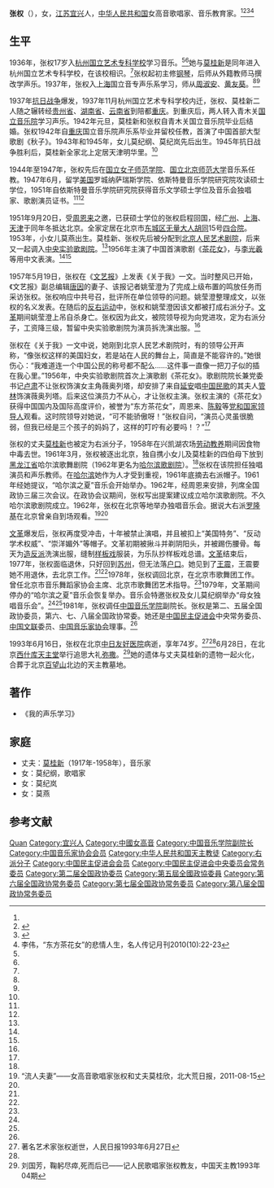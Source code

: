 {{Otheruses|張權}}
'''张权'''（{{bd|1919年||1993年|6月16日}}），女，[[江苏|江苏]][[宜兴|宜兴]]人，[[中华人民共和国|中华人民共和国]]女高音歌唱家、音乐教育家。<ref name=shishi/><ref name=dzw>{{Cite web |url=http://yantai.dzwww.com/ytyy/mrdt/zg/201206/t20120610_7198149.htm |title=张权，大众网，2012-06-10 |access-date=2016-09-10 |archive-date=2017-01-14 |archive-url=https://web.archive.org/web/20170114121941/http://yantai.dzwww.com/ytyy/mrdt/zg/201206/t20120610_7198149.htm }}</ref><ref name=yao>{{Cite web |url=http://www.lzp1996.com/mrys/20100604/309.html |title=姚小平，不该被遗忘的音乐家莫桂新，老照片，2010-06-04 |access-date=2016-09-10 |archive-url=https://web.archive.org/web/20170114120313/http://www.lzp1996.com/mrys/20100604/309.html |archive-date=2017-01-14 |dead-url=yes }}</ref><ref name=liwei>李伟，“东方茶花女”的悲情人生，名人传记月刊2010(10):22-23</ref>

== 生平 ==
1936年，张权17岁入[[杭州|杭州]][[国立艺术专科学校|国立艺术专科学校]]学习音乐。<ref name=shishi/><ref name=dzw/>她与[[莫桂新|莫桂新]]是同年进入杭州国立艺术专科学校，在该校相识。<ref name=yao/>张权起初主修[[钢琴|钢琴]]，后师从外籍教师马撰改学声乐。1937年，张权入[[上海|上海]]国立音专声乐系学习，师从[[周淑安|周淑安]]、[[黄友葵|黄友葵]]。<ref name=shishi/><ref name=dzw/>

1937年[[抗日战争|抗日战争]]爆发，1937年11月杭州国立艺术专科学校内迁，张权、莫桂新二人随之辗转经[[贵州省|贵州省]]、[[湖南省|湖南省]]、[[云南省|云南省]]到陪都[[重庆|重庆]]。到重庆后，两人转入青木关[[国立音乐院|国立音乐院]]学习声乐。1942年元旦，莫桂新和张权自青木关国立音乐院毕业后结婚。张权1942年自[[重庆|重庆]]国立音乐院声乐系毕业并留校任教，首演了中国首部大型歌剧《秋子》。1943年和1945年，女儿莫纪纲、莫纪岚先后出生。1945年抗日战争胜利后，莫桂新全家北上定居天津明华里。<ref name=yao/>

1944年至1947年，张权先后在[[国立女子师范学院|国立女子师范学院]]、[[国立北京师范大学|国立北京师范大学]]音乐系任教。1947年6月，留学[[美国|美国]]罗城纳萨瑞斯学院、依斯特曼音乐学院研究院攻读硕士学位，1951年自依斯特曼音乐学院研究院获得音乐文学硕士学位及音乐会独唱家、歌剧演员证书。<ref name=shishi/><ref name=dzw/>

1951年9月20日，受[[周恩来|周恩来]]之邀，已获硕士学位的张权启程回国，经[[广州|广州]]、[[上海|上海]]、[[天津|天津]]于同年冬抵达北京。全家定居在北京市[[东城区|东城区]][[无量大人胡同|无量大人胡同]]15号[[四合院|四合院]]。1953年，小女儿莫燕出生。莫桂新、张权先后被分配到[[北京人民艺术剧院|北京人民艺术剧院]]，后来又一起调入[[中央实验歌剧院|中央实验歌剧院]]。<ref name=yao/>1956年主演了中国首演歌剧《[[茶花女|茶花女]]》，与[[李光羲|李光羲]]等用中文表演。<ref name=shishi/><ref name=dzw/>

1957年5月19日，张权在《[[文艺报|文艺报]]》上发表《关于我》一文。当时整风已开始，《文艺报》副总编辑[[唐因|唐因]]的妻子、该报记者姚莹澄为了完成上级布置的鸣放任务而采访张权。张权响应中共号召，批评所在单位领导的问题。姚莹澄整理成文，以张权的名义发表。在随后的[[反右运动|反右运动]]中，张权和姚莹澄因该文都被打成右派分子。[[文革|文革]]期间姚莹澄上吊自杀身亡。张权因为此文，被院领导视为向党进攻，定为右派分子，工资降三级，暂留中央实验歌剧院为演员拆洗演出服。<ref name=yao/>

张权在《关于我》一文中说，她刚到北京人民艺术剧院时，有的领导公开声称，“像张权这样的美国妇女，若是站在人民的舞台上，简直是不能容许的。”她很伤心：“我难道连一个中国公民的称号都不配么……这件事一直像一把刀子似的插在我心里。”1956年，中央实验歌剧院首次上演歌剧《茶花女》。歌剧院院长兼党委书记[[卢肃|卢肃]]不让张权饰演女主角薇奥列塔，却安排了来自[[延安|延安]]唱[[中国民歌|中国民歌]]的其夫人[[管林|管林]]饰演薇奥列塔。后来这位演员力不从心，才让张权主演。张权主演的《茶花女》获得中国国内及国际高度评价，被誉为“东方茶花女”，周恩来、[[陈毅|陈毅]]等[[党和国家领导人|党和国家领导人]]观看。这时院领导对她说，“可不能骄傲呀！”张权自问，“演员心灵虽很脆弱，但我已经是三个孩子的妈妈了，这样的叮咛有必要吗！？”<ref name=yao/>

张权的丈夫[[莫桂新|莫桂新]]也被定为右派分子，1958年在兴凯湖农场[[劳动教养|劳动教养]]期间因食物中毒去世。1961年3月，张权被逐出北京，独自携小女儿及莫桂新的四伯母下放到[[黑龙江省|黑龙江省]]哈尔滨歌舞剧院（1962年更名为[[哈尔滨歌剧院|哈尔滨歌剧院]]）。<ref name=yao/>张权在该院担任独唱演员和声乐教师。在[[哈尔滨|哈尔滨]]她作为人才受到重视，1961年底摘去右派帽子。1961年经她提议，“哈尔滨之夏”音乐会开始举办。1962年，经周恩来安排，列席全国政协三届三次会议。在政协会议期间，张权写出提案建议成立哈尔滨歌剧院。不久哈尔滨歌剧院成立。1962年，张权在北京等地举办独唱音乐会。据说大右派[[罗隆基|罗隆基]]在北京曾亲自到场观看。<ref name=bdh>“流人夫妻”——女高音歌唱家张权和丈夫莫桂欣，北大荒日报，2011-08-15</ref><ref name=liwei/>

[[文革|文革]]爆发后，张权再度受冲击，十年被禁止演唱，并且被扣上“美国特务”、“反动学术权威”、“崇洋媚外”等帽子。文革初期被揪斗并剃阴阳头，并被踢伤腰骨。每天为[[造反派|造反派]]洗演出服，缝制[[样板戏|样板戏]]服装，为乐队抄样板戏总谱。[[文革|文革]]结束后，1977年，张权面临退休，只好回到[[苏州|苏州]]，但无法落[[户口|户口]]。她见到了[[王震|王震]]，王震要她不用退休，去北京工作。<ref name=bdh/><ref name=liwei/>1978年，张权调回北京，在北京市歌舞团工作。曾任北京市音乐舞蹈家协会主席、北京市歌舞团艺术指导。<ref name=shishi/>1979年，文革期间停办的“哈尔滨之夏”音乐会恢复举办。音乐会特邀张权及女儿莫纪纲举办“母女独唱音乐会”。<ref name=bdh/><ref name=liwei/>1981年，张权调任[[中国音乐学院|中国音乐学院]]副院长。张权是第二、五届全国政协委员，第六、七、八届全国政协常委。她还是[[中国民主促进会|中国民主促进会]]中央常务委员、[[中国文联|中国文联]]委员、[[中国音乐家协会|中国音乐家协会]]理事。<ref name=shishi/>

1993年6月16日，张权在北京[[中日友好医院|中日友好医院]]病逝，享年74岁。<ref name=shishi>著名艺术家张权逝世，人民日报1993年6月27日</ref><ref name=bdh/>6月28日，在北京[[西什库天主堂|西什库天主堂]]举行追思大礼[[弥撒|弥撒]]。<ref>刘国芳，鞠躬尽瘁,死而后已——记人民歌唱家张权教友，中国天主教1993年04期</ref>她的遗体与丈夫莫桂新的遗物一起火化，合葬于北京[[百望山|百望山]]北边的天主教墓地。

==著作==
*《我的声乐学习》

== 家庭 ==
*丈夫：[[莫桂新|莫桂新]]（1917年-1958年），音乐家
*女：莫纪纲，歌唱家
*女：莫纪岚
*女：莫燕

== 参考文献 ==
{{reflist}}

{{中国民主促进会第七届中央委员会}}
{{中国民主促进会第八届中央委员会}}
{{中国民主促进会第九届中央委员会}}
{{中国音乐家协会第三届理事会}}
{{中国音乐家协会第四届理事会}}
{{中国文学艺术界联合会第四届全国委员会}}

{{Authority control}}
{{DEFAULTSORT:Zhang张}}
[[Category:张姓|Quan]]
[[Category:宜兴人|Category:宜兴人]]
[[Category:中國女高音|Category:中國女高音]]
[[Category:中国音乐学院副院长|Category:中国音乐学院副院长]]
[[Category:中国音乐家协会会员|Category:中国音乐家协会会员]]
[[Category:中华人民共和国天主教徒|Category:中华人民共和国天主教徒]]
[[Category:右派分子|Category:右派分子]]
[[Category:中国民主促进会会员|Category:中国民主促进会会员]]
[[Category:中国民主促进会中央委员会常务委员|Category:中国民主促进会中央委员会常务委员]]
[[Category:第二届全国政协委员|Category:第二届全国政协委员]]
[[Category:第五屆全國政協委員|Category:第五屆全國政協委員]]
[[Category:第六届全国政协常务委员|Category:第六届全国政协常务委员]]
[[Category:第七届全国政协常务委员|Category:第七届全国政协常务委员]]
[[Category:第八届全国政协常务委员|Category:第八届全国政协常务委员]]